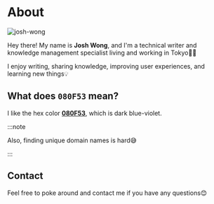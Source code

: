 # About


![josh-wong](https://github.com/josh-wong.png)

Hey there! My name is **Josh Wong**, and I'm a technical writer and knowledge management specialist living and working in Tokyo🗼🗾

I enjoy writing, sharing knowledge, improving user experiences, and learning new things💡

## What does `080F53` mean?

I like the hex color **[080F53](https://encycolorpedia.com/080F53)**, which is dark blue-violet.

:::note

Also, finding unique domain names is hard😅

:::

## Contact

Feel free to poke around and contact me if you have any questions😊

<CardRowSocial />
